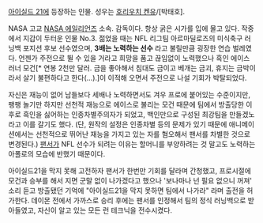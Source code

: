 [[아이실드 21]]에 등장하는 인물. 성우는 [[호리우치 켄유]]/[박태호].

NASA 고교 [[NASA 에일리언즈]] 소속. 감독이다. 항상 굵은 시가를 입에 물고 있다. 작중에서 지갑이 두터운 인물 No.3. 젊었을 때는 NFL 리그팀 아르마딜로즈의 미식축구 러닝백 포지션 후보 선수였으며, '''3배는 노력하는 선수''' 라고 불릴만큼 굉장한 연습 벌레였다. 언젠가 주전으로 뛸 수 있을 거라고 희망을 품고 끊임없이 노력했으나 흑인 에이스 러너 모건[* 연봉 2천만 달러. 금을 좋아해서 침대도 금이고 베개는 금괴, 휴지는 금박이라서 살기 불편하다고 한다(…).]이 이적해 오면서 주전으로 나설 기회가 박탈되었다.

자신은 재능이 없어 남들보다 세배나 노력하면서도 겨우 프로에 붙어있는 수준이지만, 팽팽 놀기만 하지만 선천적 재능으로 에이스로 불리는 모건 때문에 팀에서 방출당한 이후로 흑인을 싫어하는 인종차별주의자가 되었고, 백인만으로 구성된 최강팀을 만들겠노라고 이를 갈기도 했다. (단, 원작의 설정은 인종차별 등의 문제가 있기 때문에 애니메이션에서는 선천적으로 뛰어난 재능을 가지고 있는 자를 혐오해서 팬서를 차별한 것으로 변경된다.) [[팬서]]가 NFL 선수가 되려는 이유는 할머니를 부양하려는 것 말고도 노력하는 아폴로의 모습에 반했기 때문이다.

아이실드21을 막지 못해 고전하자 팬서가 한번만 기회를 달라며 간청했고, 프로시절에 모건과 승부를 해서 지면 군말 없이 나가겠다고 했으나 '보나마나 넌 필요 없으니 꺼져' 소리 듣고 방출됐던 기억에 "아이실드21을 막지 못하면 팀에서 나가라" 라며 출전을 허가한다. 데이몬 전에서 가까스로 승리 후에는 팬서를 인정해서 팀의 정식 러닝백으로 받아들였고, 자신이 알고 있는 모든 런 테크닉을 전수시켰다.
